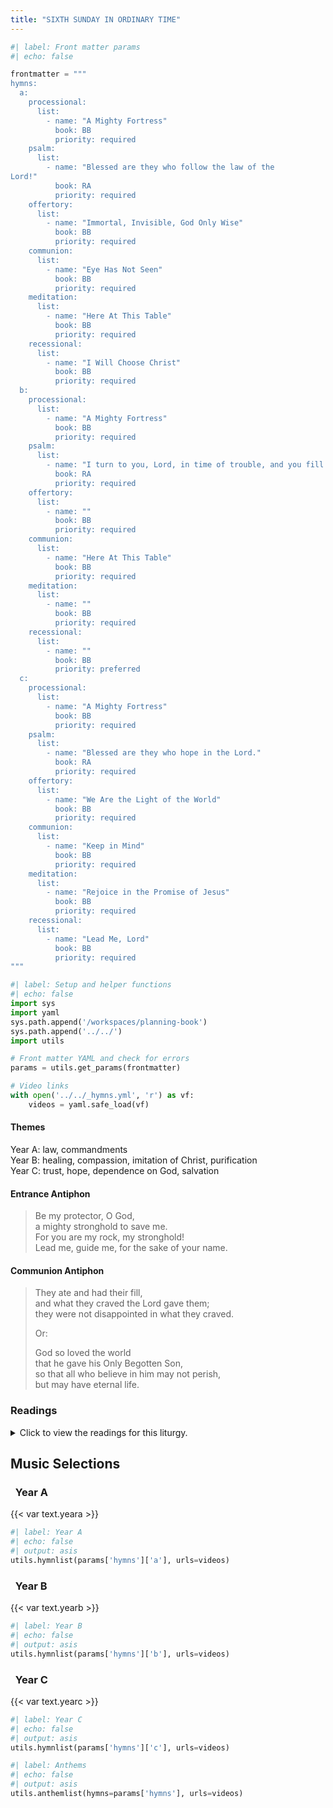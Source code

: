 ```yaml
---
title: "SIXTH SUNDAY IN ORDINARY TIME"
---
```


```python
#| label: Front matter params
#| echo: false

frontmatter = """
hymns:
  a:
    processional:
      list:
        - name: "A Mighty Fortress"
          book: BB
          priority: required
    psalm:
      list:
        - name: "Blessed are they who follow the law of the
Lord!"
          book: RA
          priority: required
    offertory:
      list:
        - name: "Immortal, Invisible, God Only Wise"
          book: BB
          priority: required
    communion:
      list:
        - name: "Eye Has Not Seen"
          book: BB
          priority: required
    meditation:
      list:
        - name: "Here At This Table"
          book: BB
          priority: required
    recessional:
      list:
        - name: "I Will Choose Christ"
          book: BB
          priority: required
  b:
    processional:
      list:
        - name: "A Mighty Fortress"
          book: BB
          priority: required
    psalm:
      list:
        - name: "I turn to you, Lord, in time of trouble, and you fill me with the joy of salvation."
          book: RA
          priority: required
    offertory:
      list:
        - name: ""
          book: BB
          priority: required
    communion:
      list:
        - name: "Here At This Table"
          book: BB
          priority: required
    meditation:
      list:
        - name: ""
          book: BB
          priority: required
    recessional:
      list:
        - name: ""
          book: BB
          priority: preferred
  c:
    processional:
      list:
        - name: "A Mighty Fortress"
          book: BB
          priority: required
    psalm:
      list:
        - name: "Blessed are they who hope in the Lord."
          book: RA
          priority: required
    offertory:
      list:
        - name: "We Are the Light of the World"
          book: BB
          priority: required
    communion:
      list:
        - name: "Keep in Mind"
          book: BB
          priority: required
    meditation:
      list:
        - name: "Rejoice in the Promise of Jesus"
          book: BB
          priority: required
    recessional:
      list:
        - name: "Lead Me, Lord"
          book: BB
          priority: required
"""
```

```python
#| label: Setup and helper functions
#| echo: false
import sys
import yaml
sys.path.append('/workspaces/planning-book')
sys.path.append('../../')
import utils

# Front matter YAML and check for errors
params = utils.get_params(frontmatter)

# Video links
with open('../../_hymns.yml', 'r') as vf:
    videos = yaml.safe_load(vf)
```

:::  {.red}
#### **Themes**
:::

[Year A:]{.red} law, commandments  
[Year B:]{.red} healing, compassion, imitation of Christ, purification  
[Year C:]{.red} trust, hope, dependence on God, salvation

:::  {.red}
#### **Entrance Antiphon**
:::

> Be my protector, O God,  
> a mighty stronghold to save me.  
> For you are my rock, my stronghold!  
> Lead me, guide me, for the sake of your name.  

:::  {.red}
#### **Communion Antiphon**
:::

> They ate and had their fill,  
> and what they craved the Lord gave them;  
> they were not disappointed in what they craved.  
> 
> [Or:]{.red}
> 
> God so loved the world  
> that he gave his Only Begotten Son,  
> so that all who believe in him may not perish,  
> but may have eternal life.  

:::: {.content-visible when-format="html"}
::: {.red}
### Readings
:::

<details>
  <summary>Click to view the readings for this liturgy.</summary>

::: {.red}
### &nbsp; Year A

#### First Reading [Sirach 15:15-20]{style="float:right" .small}
:::

If you choose you can keep the commandments, they will save you;  
if you trust in God, you too shall live;  
he has set before you fire and water  
to whichever you choose, stretch forth your hand.  
Before man are life and death, good and evil,  
whichever he chooses shall be given him.  
Immense is the wisdom of the Lord;  
he is mighty in power, and all-seeing.  
The eyes of God are on those who fear him;  
he understands man's every deed.  
No one does he command to act unjustly,  
to none does he give license to sin.  

***

::: {.red}
#### Responsorial Psalm [Psalm 119:1-2, 4-5, 17-18, 33-34]{style="float:right" .small}
:::

**[℟.]{.red}** **Blessed are they who follow the law of the Lord!**  

Blessed are they whose way is blameless,  
who walk in the law of the LORD.  
Blessed are they who observe his decrees,  
who seek him with all their heart. **[℟.]{.red}**  

You have commanded that your precepts  
be diligently kept.  
Oh, that I might be firm in the ways  
of keeping your statutes! **[℟.]{.red}**  

Be good to your servant, that I may live  
and keep your words.  
Open my eyes, that I may consider  
the wonders of your law. **[℟.]{.red}**  

Instruct me, O LORD, in the way of your statutes,  
that I may exactly observe them.  
Give me discernment, that I may observe your law  
and keep it with all my heart. **[℟.]{.red}**  

***

::: {.red}
#### Second Reading [1 Corinthians 2:6-10]{style="float:right" .small}
:::

Brothers and sisters:  
We speak a wisdom to those who are mature,  
not a wisdom of this age,  
nor of the rulers of this age who are passing away.  
Rather, we speak God's wisdom, mysterious, hidden,  
which God predetermined before the ages for our glory,  
and which none of the rulers of this age knew;  
for, if they had known it,  
they would not have crucified the Lord of glory.  
But as it is written:  
*What eye has not seen, and ear has not heard,*  
*and what has not entered the human heart,*  
*what God has prepared for those who love him,*  
this God has revealed to us through the Spirit.

For the Spirit scrutinizes everything, even the depths of God.

***

::: {.red}
#### Gospel Acclamation [cf. Matthew 11:25]{style="float:right" .small}
:::

**[℟.]{.red}** **Alleluia, alleluia.**  
Blessed are you, Father, Lord of heaven and earth;  
you have revealed to little ones the mysteries of the kingdom. **[℟.]{.red}**

***

::: {.red}
#### Gospel [Matthew 5:17-37 or Matthew 5:20-22a, 27-28, 33-34a, 37]{style="float:right" .small}
:::

Jesus said to his disciples:  
"Do not think that I have come to abolish the law or the prophets.  
I have come not to abolish but to fulfill.  
Amen, I say to you, until heaven and earth pass away,  
not the smallest letter or the smallest part of a letter  
will pass from the law,  
until all things have taken place.  
Therefore, whoever breaks one of the least of these commandments  
and teaches others to do so  
will be called least in the kingdom of heaven.  
But whoever obeys and teaches these commandments  
will be called greatest in the kingdom of heaven.  
I tell you, unless your righteousness surpasses  
that of the scribes and Pharisees,  
you will not enter the kingdom of heaven.  

"You have heard that it was said to your ancestors,  
*You shall not kill; and whoever kills will be liable to judgment.*  
But I say to you,  
whoever is angry with his brother  
will be liable to judgment;  
and whoever says to his brother, 'Raqa,'  
will be answerable to the Sanhedrin;  
and whoever says, 'You fool,'  
will be liable to fiery Gehenna.  
Therefore, if you bring your gift to the altar,  
and there recall that your brother  
has anything against you,  
leave your gift there at the altar,  
go first and be reconciled with your brother,  
and then come and offer your gift.  
Settle with your opponent quickly while on the way to court.  
Otherwise your opponent will hand you over to the judge,  
and the judge will hand you over to the guard,  
and you will be thrown into prison.  
Amen, I say to you,  
you will not be released until you have paid the last penny.

"You have heard that it was said,  
*You shall not commit adultery.*  
But I say to you,  
everyone who looks at a woman with lust  
has already committed adultery with her in his heart.  
If your right eye causes you to sin,  
tear it out and throw it away.  
It is better for you to lose one of your members  
than to have your whole body thrown into Gehenna.  
And if your right hand causes you to sin,  
cut it off and throw it away.  
It is better for you to lose one of your members  
than to have your whole body go into Gehenna.

"It was also said,  
*Whoever divorces his wife must give her a bill of divorce.*  
But I say to you,  
whoever divorces his wife -  unless the marriage is unlawful -  
causes her to commit adultery,  
and whoever marries a divorced woman commits adultery.  

"Again you have heard that it was said to your ancestors,  
*Do not take a false oath,*  
*but make good to the Lord all that you vow.*  
But I say to you, do not swear at all;  
not by heaven, for it is God's throne;  
nor by the earth, for it is his footstool;  
nor by Jerusalem, for it is the city of the great King.  
Do not swear by your head,  
for you cannot make a single hair white or black.  
Let your 'Yes' mean 'Yes,' and your 'No' mean 'No.'  
Anything more is from the evil one."  

[Or:]{.red}

Jesus said to his disciples:  
"I tell you, unless your righteousness surpasses  
that of the scribes and Pharisees,  
you will not enter the kingdom of heaven.

"You have heard that it was said to your ancestors,  
*You shall not kill; and whoever kills will be liable to judgment.*  
But I say to you,  
whoever is angry with his brother  
will be liable to judgment.

"You have heard that it was said,  
*You shall not commit adultery.*  
But I say to you,  
everyone who looks at a woman with lust  
has already committed adultery with her in his heart.  

"Again you have heard that it was said to your ancestors,  
*Do not take a false oath,*  
*but make good to the Lord all that you vow.*  
But I say to you, do not swear at all.  
Let your 'Yes' mean 'Yes,'and your 'No' mean 'No.'  
Anything more is from the evil one."

::: {.centered}
{{< var symbols.cross >}} &nbsp; {{< var symbols.cross >}} &nbsp; {{< var symbols.cross >}}
:::

::: {.red}
### &nbsp; Year B

#### First Reading [Leviticus 13:1-2, 44-46]{style="float:right" .small}
:::

The LORD said to Moses and Aaron,  
“If someone has on his skin a scab or pustule or blotch. 
which appears to be the sore of leprosy,  
he shall be brought to Aaron, the priest,  
or to one of the priests among his descendants.  
If the man is leprous and unclean,  
the priest shall declare him unclean  
by reason of the sore on his head.

“The one who bears the sore of leprosy  
shall keep his garments rent and his head bare,  
and shall muffle his beard;  
he shall cry out, ‘Unclean, unclean!’  
As long as the sore is on him he shall declare himself unclean,  
since he is in fact unclean.  
He shall dwell apart, making his abode outside the camp.”

***

::: {.red}
#### Responsorial Psalm [Psalm 32:1-2, 5, 11]{style="float:right" .small}
:::

**[℟.]{.red}** **I turn to you, Lord, in time of trouble, and you fill me with the joy of salvation.**  

Blessed is he whose fault is taken away,  
&emsp; whose sin is covered.  
Blessed the man to whom the LORD imputes not guilt,  
&emsp; in whose spirit there is no guile. **[℟.]{.red}**  

Then I acknowledged my sin to you,  
&emsp; my guilt I covered not.  
I said, “I confess my faults to the LORD,”  
&emsp; and you took away the guilt of my sin. **[℟.]{.red}**  

Be glad in the LORD and rejoice, you just;  
&emsp; exult, all you upright of heart. **[℟.]{.red}**  

***

::: {.red}
#### Second Reading [1 Corinthians 10:31—11:1]{style="float:right" .small}
:::

Brothers and sisters,  
Whether you eat or drink, or whatever you do,  
do everything for the glory of God.  
Avoid giving offense, whether to the Jews or Greeks or  
the church of God,  
just as I try to please everyone in every way,  
not seeking my own benefit but that of the many,  
that they may be saved.  
Be imitators of me, as I am of Christ.

***

::: {.red}
#### Gospel Acclamation [Luke 7:16]{style="float:right" .small}
:::

**[℟.]{.red}** **Alleluia, alleluia.**  
A great prophet has arisen in our midst,  
God has visited his people. **[℟.]{.red}**  

***

::: {.red}
#### Gospel [Mark 1:40-45]{style="float:right" .small}
:::

A leper came to Jesus and kneeling down begged him and said,  
“If you wish, you can make me clean.”  
Moved with pity, he stretched out his hand,  
touched him, and said to him,  
“I do will it. Be made clean.”  
The leprosy left him immediately, and he was made clean.  
Then, warning him sternly, he dismissed him at once. 

He said to him, “See that you tell no one anything,  
but go, show yourself to the priest  
and offer for your cleansing what Moses prescribed;  
that will be proof for them.”

The man went away and began to publicize the whole matter.  
He spread the report abroad  
so that it was impossible for Jesus to enter a town openly.  
He remained outside in deserted places,  
and people kept coming to him from everywhere.

::: {.centered}
{{< var symbols.cross >}} &nbsp; {{< var symbols.cross >}} &nbsp; {{< var symbols.cross >}}
:::

::: {.red}
### &nbsp; Year C

#### First Reading [Jeremiah 17:5-8]{style="float:right" .small}
:::

Thus says the LORD:  
&emsp; Cursed is the one who trusts in human beings,  
&emsp; &emsp; who seeks his strength in flesh,  
&emsp; &emsp; whose heart turns away from the LORD.  
&emsp; He is like a barren bush in the desert  
&emsp; &emsp; that enjoys no change of season,  
&emsp; but stands in a lava waste,  
&emsp; &emsp; a salt and empty earth.  
&emsp; Blessed is the one who trusts in the LORD,  
&emsp; &emsp; whose hope is the LORD.  
&emsp; He is like a tree planted beside the waters  
&emsp; &emsp; that stretches out its roots to the stream:  
&emsp; it fears not the heat when it comes;  
&emsp; &emsp; its leaves stay green;  
&emsp; in the year of drought it shows no distress,  
&emsp; &emsp; but still bears fruit.  

***

::: {.red}
#### Responsorial Psalm [Psalm 1:1-2, 3, 4, 6]{style="float:right" .small}
:::

**[℟.]{.red}** **Blessed are they who hope in the Lord.**  

Blessed the man who follows not  
&emsp; the counsel of the wicked,  
nor walks in the way of sinners,  
&emsp; nor sits in the company of the insolent,  
but delights in the law of the LORD  
&emsp; and meditates on his law day and night. **[℟.]{.red}**  

He is like a tree  
&emsp; planted near running water,  
that yields its fruit in due season,  
&emsp; and whose leaves never fade.  
Whatever he does, prospers. **[℟.]{.red}**  

Not so the wicked, not so;  
&emsp; they are like chaff which the wind drives away.  
For the LORD watches over the way of the just,  
&emsp; but the way of the wicked vanishes. **[℟.]{.red}**  

***

::: {.red}
#### Second Reading [1 Corinthians 15:12, 16-20]{style="float:right" .small}
:::

Brothers and sisters:  
If Christ is preached as raised from the dead,  
how can some among you say there is no resurrection of the dead?  
If the dead are not raised, neither has Christ been raised,  
and if Christ has not been raised, your faith is vain;  
you are still in your sins.  
Then those who have fallen asleep in Christ have perished.  
If for this life only we have hoped in Christ,  
we are the most pitiable people of all.  

But now Christ has been raised from the dead,  
the firstfruits of those who have fallen asleep.

***

::: {.red}
#### Gospel Acclamation [Luke 6:23ab]{style="float:right" .small}
:::

**[℟.]{.red}** **Alleluia, alleluia.**  
Rejoice and be glad;  
your reward will be great in heaven. **[℟.]{.red}** 

***

::: {.red}
#### Gospel [Luke 6:17, 20-26]{style="float:right" .small}
:::

Jesus came down with the Twelve  
and stood on a stretch of level ground  
with a great crowd of his disciples  
and a large number of the people  
from all Judea and Jerusalem  
and the coastal region of Tyre and Sidon.  
And raising his eyes toward his disciples he said:  
&emsp; “Blessed are you who are poor,  
&emsp; &emsp; for the kingdom of God is yours.  
&emsp; Blessed are you who are now hungry,  
&emsp; &emsp; for you will be satisfied.  
&emsp; Blessed are you who are now weeping,  
&emsp; &emsp; for you will laugh.  
&emsp; Blessed are you when people hate you,  
&emsp; &emsp; and when they exclude and insult you,  
&emsp; &emsp; and denounce your name as evil  
&emsp; &emsp; on account of the Son of Man.  
Rejoice and leap for joy on that day!  
Behold, your reward will be great in heaven.  
For their ancestors treated the prophets in the same way.  
&emsp; But woe to you who are rich,  
&emsp; &emsp; for you have received your consolation.  
&emsp; Woe to you who are filled now,  
&emsp; &emsp; for you will be hungry.  
&emsp; Woe to you who laugh now,  
&emsp; &emsp; for you will grieve and weep.  
&emsp; Woe to you when all speak well of you,  
&emsp; &emsp; for their ancestors treated the false prophets in this way.”

::: {.centered}
{{< var symbols.cross >}} &nbsp; {{< var symbols.cross >}} &nbsp; {{< var symbols.cross >}}
:::

</details>
::::

::: {.red}
## Music Selections
:::

::: {.titlered}
### &nbsp; Year A
:::
{{< var text.yeara >}}

```python
#| label: Year A
#| echo: false
#| output: asis
utils.hymnlist(params['hymns']['a'], urls=videos)
```

::: {.titlered}
### &nbsp; Year B
:::
{{< var text.yearb >}}

```python
#| label: Year B
#| echo: false
#| output: asis
utils.hymnlist(params['hymns']['b'], urls=videos)
```

::: {.titlered}
### &nbsp; Year C
:::
{{< var text.yearc >}}

```python
#| label: Year C
#| echo: false
#| output: asis
utils.hymnlist(params['hymns']['c'], urls=videos)
```


```python
#| label: Anthems
#| echo: false
#| output: asis
utils.anthemlist(hymns=params['hymns'], urls=videos)
```

